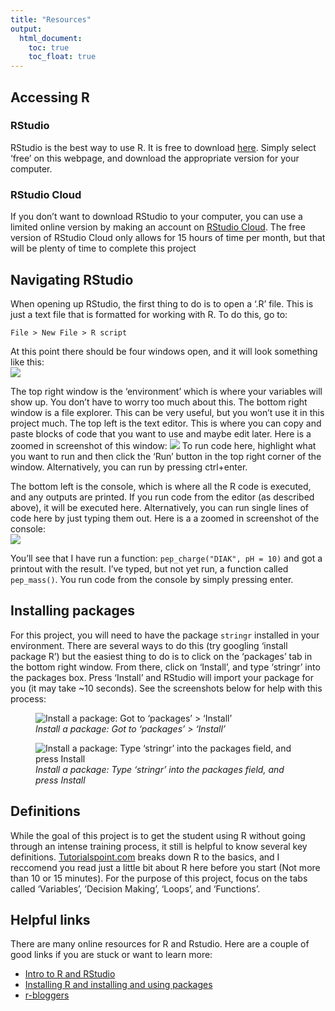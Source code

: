 ```yaml
---
title: "Resources"
output:
  html_document:
    toc: true
    toc_float: true
---
```


## Accessing R

### RStudio
RStudio is the best way to use R. It is free to download [here](https://www.rstudio.com/products/rstudio/download/). Simply select 'free' on this webpage, and download the appropriate version for your computer.  

### RStudio Cloud
If you don't want to download RStudio to your computer, you can use a limited online version by making an account on [RStudio Cloud](https://rstudio.cloud/). The free version of RStudio Cloud only allows for 15 hours of time per month, but that will be plenty of time to complete this project  

## Navigating RStudio
When opening up RStudio, the first thing to do is to open a '.R' file. This is just a text file that is formatted for working with R. To do this, go to:  
```
File > New File > R script
```
At this point there should be four windows open, and it will look something like this:  
![](RStudio Screenshot.png)  

The top right window is the 'environment' which is where your variables will show up. You don't have to worry too much about this. The bottom right window is a file explorer. This can be very useful, but you won't use it in this project much. The top left is the text editor. This is where you can copy and paste blocks of code that you want to use and maybe edit later. Here is a zoomed in screenshot of this window: 
![](File editor screenshot.png)
To run code here, highlight what you want to run and then click the 'Run' button in the top right corner of the window. Alternatively, you can run by pressing ctrl+enter.  

The bottom left is the console, which is where all the R code is executed, and any outputs are printed. If you run code from the editor (as described above), it will be executed here. Alternatively, you can run single lines of code here by just typing them out. Here is a a zoomed in screenshot of the console:  
![](Console screenshot.png)  

You'll see that I have run a function: `pep_charge("DIAK", pH = 10)` and got a printout with the result. I've typed, but not yet run, a function called `pep_mass()`. You run code from the console by simply pressing enter.  

## Installing packages
For this project, you will need to have the package `stringr` installed in your environment. There are several ways to do this (try googling 'install package R') but the easiest thing to do is to click on the 'packages' tab in the bottom right window. From there, click on 'Install', and type 'stringr' into the packages box. Press 'Install' and RStudio will import your package for you (it may take ~10 seconds). See the screenshots below for help with this process:  

![*Install a package: Got to 'packages' > 'Install'*](package install.png) 

![*Install a package: Type 'stringr' into the packages field, and press Install*](stringr install.png) 

## Definitions
While the goal of this project is to get the student using R without going through an intense training process, it still is helpful to know several key definitions. [Tutorialspoint.com](https://www.tutorialspoint.com/r/index.htm) breaks down R to the basics, and I reccomend you read just a little bit about R here before you start (Not more than 10 or 15 minutes). For the purpose of this project, focus on the tabs called 'Variables', 'Decision Making', 'Loops', and 'Functions'.

## Helpful links
There are many online resources for R and Rstudio. Here are a couple of good links if you are stuck or want to learn more:  

* [Intro to R and RStudio](http://www.sthda.com/english/wiki/r-basics-quick-and-easy)
* [Installing R and installing and using packages](https://youtu.be/jWEI-KKrT0Y)
* [r-bloggers](https://www.r-bloggers.com/)


